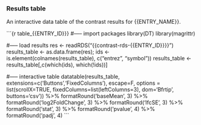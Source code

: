 ### Results table

An interactive data table of the contrast results for {{ENTRY_NAME}}.

```{r table_{{ENTRY_ID}}}
#----- import packages
library(DT)
library(magrittr)

#----- load results
res <- readRDS("{{contrast-rds-{{ENTRY_ID}}}}")
results_table <- as.data.frame(res); ids <- is.element(colnames(results_table), c("entrez", "symbol"))
results_table <- results_table[,c(which(ids), which(!ids))]

#----- interactive table
datatable(results_table, extensions=c('Buttons','FixedColumns'), escape=F,
          options = list(scrollX=TRUE, fixedColumns=list(leftColumns=3), dom='Bfrtip', buttons='csv')) %>%
  formatRound('baseMean', 3) %>%
  formatRound('log2FoldChange', 3) %>%
  formatRound('lfcSE', 3) %>%
  formatRound('stat', 3) %>%
  formatRound('pvalue', 4) %>%
  formatRound('padj', 4)
```

